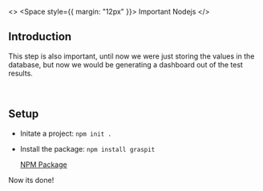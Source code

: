
<>
	<Space style={{ margin: "12px" }}>
		<Tag color="gold">Important</Tag>
		<Tag color="blue">Nodejs</Tag>
	</Space>
	<SetupSteps current={2} />
</>

## Introduction

This step is also important, until now we were just storing the values in the database, but now we would be generating a dashboard out of the test results.

<br />
<Alert
	type="info"
	showIcon
	message="Please skip this step if you are using Nodejs based test automation framework."
/>

## Setup

-   Initate a project: `npm init .`

-   Install the package: `npm install graspit`

    [NPM Package](https://www.npmjs.com/package/graspit)

Now its done!
